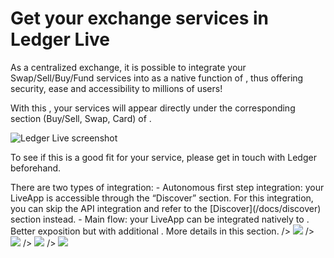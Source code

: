 

# Get your exchange services in Ledger Live

As a centralized exchange, it is possible to integrate your Swap/Sell/Buy/Fund services into <Glossary word="Ledger Live"></Glossary> as a native function of <Glossary word="Ledger Live"></Glossary>, thus offering security, ease and accessibility to millions of users!

With this <Glossary word="integration"></Glossary>, your services will appear directly under the corresponding section (Buy/Sell, Swap, Card) of <Glossary word="Ledger Live"></Glossary>. 

<img
      alt="Ledger Live screenshot"
      src="/exchange/screen-ledger-live-native-integration.png"
/>

To see if this <Glossary word="integration"></Glossary> is a good fit for your service, please get in touch with Ledger beforehand.

<Callout type="info" emoji="ℹ️">
  There are two types of integration:
  - Autonomous first step integration: your LiveApp is accessible through the “Discover” section. For this integration, you can skip the API integration and refer to the [Discover](/docs/discover) section instead.  
  - Main flow: your LiveApp can be integrated natively to <Glossary word="Ledger Live"></Glossary>. Better exposition but with additional <Glossary word="API"></Glossary> <Glossary word="integration"></Glossary>. More details in this section.
</Callout>


<Cards num={3}>
  <Cards.Card 
    image
    arrow
    title="Swap Integration" 
    href="/docs/exchange/swap">
    /> 
    <Image src={"/blockchain-cover.jpg"} />
  </Cards.Card>
  <Cards.Card 
    image
    arrow
    title="Sell Integration" 
    href="/docs/exchange/sell">
    /> 
    <Image src={"/blockchain-cover.jpg"} />
  </Cards.Card>
  <Cards.Card 
    image
    arrow
    title="Buy Integration" 
    href="/docs/exchange/buy">
    /> 
    <Image src={"/blockchain-cover.jpg"} />
  </Cards.Card>
  <Cards.Card 
    image
    arrow
    title="Card Integration" 
    href="/docs/exchange/card">
    /> 
    <Image src={"/blockchain-cover.jpg"} />
  </Cards.Card>
</Cards>